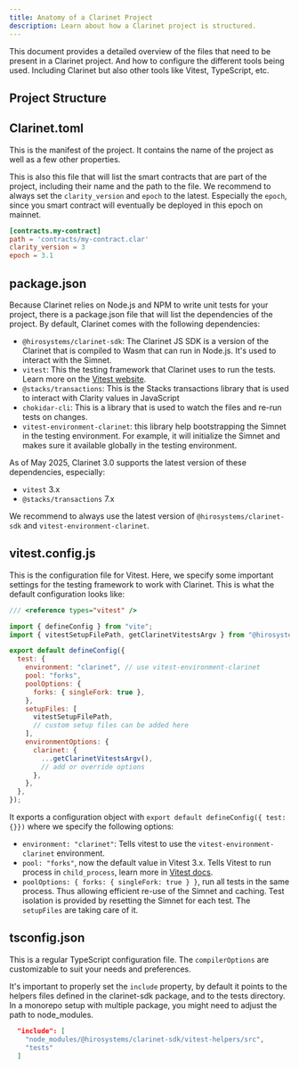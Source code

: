 ```yaml
---
title: Anatomy of a Clarinet Project
description: Learn about how a Clarinet project is structured.
---
```



This document provides a detailed overview of the files that need to be present in a Clarinet
project. And how to configure the different tools being used. Including Clarinet but also other
tools like Vitest, TypeScript, etc.

## Project Structure

<Files className='pointer-events-none'>
  <File name="Clarinet.toml" />
  <Folder name="contracts" defaultOpen>
    <File name="my-contract.clar" />
  </Folder>
  <File name="package.json" />
  <Folder name="settings" defaultOpen>
    <File name="Devnet.toml" />
    <File name="Mainnet.toml" />
    <File name="Testnet.toml" />
  </Folder>
  <Folder name="tests" defaultOpen>
    <File name="my-contract.test.ts" />
  </Folder>
  <File name="tsconfig.json" />
  <File name="vitest.config.js" />
</Files>

## Clarinet.toml

This is the manifest of the project. It contains the name of the project as well as a few other
properties.

This is also this file that will list the smart contracts that are part of the project, including
their name and the path to the file. We recommend to always set the `clarity_version` and `epoch` to
the latest. Especially the `epoch`, since you smart contract will eventually be deployed in this
epoch on mainnet.

```toml
[contracts.my-contract]
path = 'contracts/my-contract.clar'
clarity_version = 3
epoch = 3.1
```

## package.json

Because Clarinet relies on Node.js and NPM to write unit tests for your project, there is a
package.json file that will list the dependencies of the project. By default, Clarinet comes with
the following dependencies:

- `@hirosystems/clarinet-sdk`: The Clarinet JS SDK is a version of the Clarinet that is compiled to
  Wasm that can run in Node.js. It's used to interact with the Simnet.
- `vitest`: This the testing framework that Clarinet uses to run the tests. Learn more on the
  [Vitest website](https://vitest.dev/).
- `@stacks/transactions`: This is the Stacks transactions library that is used to interact with
  Clarity values in JavaScript
- `chokidar-cli`: This is a library that is used to watch the files and re-run tests on changes.
- `vitest-environment-clarinet`: this library help bootstrapping the Simnet in the testing
  environment. For example, it will initialize the Simnet and makes sure it available globally in
  the testing environment.

As of May 2025, Clarinet 3.0 supports the latest version of these dependencies, especially:

- `vitest` 3.x
- `@stacks/transactions` 7.x

We recommend to always use the latest version of `@hirosystems/clarinet-sdk` and
`vitest-environment-clarinet`.

## vitest.config.js

This is the configuration file for Vitest. Here, we specify some important settings for the testing
framework to work with Clarinet. This is what the default configuration looks like:

```js
/// <reference types="vitest" />

import { defineConfig } from "vite";
import { vitestSetupFilePath, getClarinetVitestsArgv } from "@hirosystems/clarinet-sdk/vitest";

export default defineConfig({
  test: {
    environment: "clarinet", // use vitest-environment-clarinet
    pool: "forks",
    poolOptions: {
      forks: { singleFork: true },
    },
    setupFiles: [
      vitestSetupFilePath,
      // custom setup files can be added here
    ],
    environmentOptions: {
      clarinet: {
        ...getClarinetVitestsArgv(),
        // add or override options
      },
    },
  },
});
```

It exports a configuration object with `export default defineConfig({ test: {}})` where we specify
the following options:

- `environment: "clarinet"`: Tells vitest to use the `vitest-environment-clarinet` environment.
- `pool: "forks"`, now the default value in Vitest 3.x. Tells Vitest to run process in
  `child_process`, learn more in [Vitest docs](https://vitest.dev/config/#pool).
- `poolOptions: { forks: { singleFork: true } }`, run all tests in the same process. Thus allowing
  efficient re-use of the Simnet and caching. Test isolation is provided by resetting the Simnet for
  each test. The `setupFiles` are taking care of it.

## tsconfig.json

This is a regular TypeScript configuration file. The `compilerOptions` are customizable to suit your
needs and preferences.

It's important to properly set the `include` property, by default it points to the helpers files
defined in the clarinet-sdk package, and to the tests directory. In a monorepo setup with multiple
package, you might need to adjust the path to node_modules.

```json
  "include": [
    "node_modules/@hirosystems/clarinet-sdk/vitest-helpers/src",
    "tests"
  ]
```
